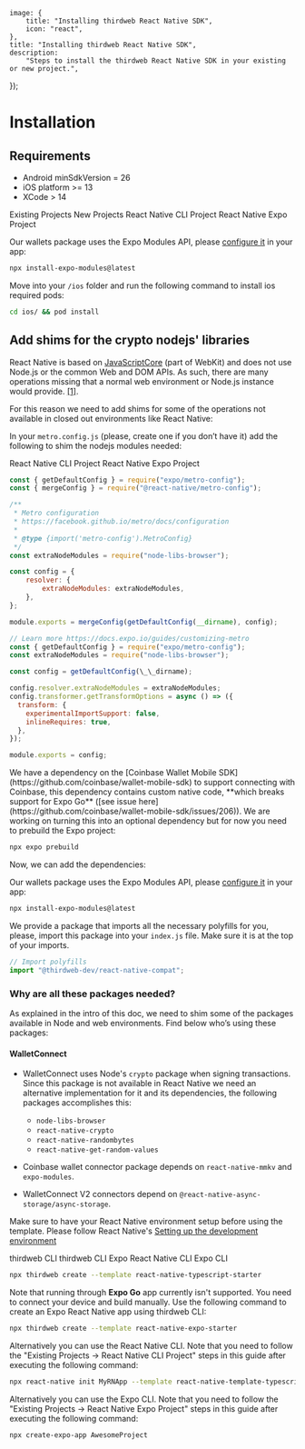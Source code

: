 
	image: {
		title: "Installing thirdweb React Native SDK",
		icon: "react",
	},
	title: "Installing thirdweb React Native SDK",
	description:
		"Steps to install the thirdweb React Native SDK in your existing or new project.",
});

# Installation

## Requirements

- Android minSdkVersion = 26
- iOS platform >= 13
- XCode > 14

<Tabs defaultValue="existing_projects">

<TabsList>
	<TabsTrigger value="existing_projects">Existing Projects</TabsTrigger>
	<TabsTrigger value="new_projects">New Projects</TabsTrigger>
</TabsList>

<TabsContent value="existing_projects">

<Tabs defaultValue="cli_project">
<TabsList>
<TabsTrigger value="cli_project">React Native CLI Project</TabsTrigger>
	<TabsTrigger value="expo_project">React Native Expo Project</TabsTrigger>
</TabsList>

<TabsContent value="cli_project">
	<InstallTabs
		npm="npm i ethers@^5 @thirdweb-dev/react-native @thirdweb-dev/react-native-compat node-libs-browser react-native-crypto react-native-randombytes react-native-get-random-values react-native-svg@^13.9.0 react-native-mmkv @react-native-async-storage/async-storage"
		yarn="yarn add ethers@^5 @thirdweb-dev/react-native @thirdweb-dev/react-native-compat node-libs-browser react-native-crypto react-native-randombytes react-native-get-random-values 'react-native-svg@^13.9.0' react-native-mmkv @react-native-async-storage/async-storage"
		pnpm="pnpm i ethers@^5 @thirdweb-dev/react-native @thirdweb-dev/react-native-compat node-libs-browser react-native-crypto react-native-randombytes react-native-get-random-values react-native-svg@^13.9.0 react-native-mmkv @react-native-async-storage/async-storage"
	/>

Our wallets package uses the Expo Modules API, please [configure it](https://docs.expo.dev/modules/overview/) in your app:

```bash
npx install-expo-modules@latest
```

Move into your `/ios` folder and run the following command to install ios required pods:

```bash
cd ios/ && pod install
```

## Add shims for the crypto nodejs' libraries

React Native is based on [JavaScriptCore](https://developer.apple.com/documentation/javascriptcore?language=objc) (part of WebKit) and does not use Node.js or the common Web and DOM APIs. As such, there are many operations missing that a normal web environment or Node.js instance would provide. [[1]](https://docs.ethers.org/v5/cookbook/react-native/#cookbook-reactnative-security).

For this reason we need to add shims for some of the operations not available in closed out environments like React Native:

In your `metro.config.js` (please, create one if you don’t have it) add the following to shim the nodejs modules needed:

<Tabs defaultValue="rn_cli">

<TabsList>
	<TabsTrigger value="rn_cli">React Native CLI Project</TabsTrigger>
	<TabsTrigger value="expo_cli">React Native Expo Project</TabsTrigger>
</TabsList>

<TabsContent value="rn_cli">

```javascript
const { getDefaultConfig } = require("expo/metro-config");
const { mergeConfig } = require("@react-native/metro-config");

/**
 * Metro configuration
 * https://facebook.github.io/metro/docs/configuration
 *
 * @type {import('metro-config').MetroConfig}
 */
const extraNodeModules = require("node-libs-browser");

const config = {
	resolver: {
		extraNodeModules: extraNodeModules,
	},
};

module.exports = mergeConfig(getDefaultConfig(__dirname), config);
```

</TabsContent>

<TabsContent value="expo_cli">

```javascript
// Learn more https://docs.expo.io/guides/customizing-metro
const { getDefaultConfig } = require("expo/metro-config");
const extraNodeModules = require("node-libs-browser");

const config = getDefaultConfig(\_\_dirname);

config.resolver.extraNodeModules = extraNodeModules;
config.transformer.getTransformOptions = async () => ({
  transform: {
    experimentalImportSupport: false,
    inlineRequires: true,
  },
});

module.exports = config;
```

</TabsContent>

</Tabs>

</TabsContent>

<TabsContent value="expo_project">
We have a dependency on the [Coinbase Wallet Mobile SDK](https://github.com/coinbase/wallet-mobile-sdk) to support connecting with Coinbase, this dependency contains custom native code, **which breaks support for Expo Go** ([see issue here](https://github.com/coinbase/wallet-mobile-sdk/issues/206)). We are working on turning this into an optional dependency but for now you need to prebuild the Expo project:

```bash
npx expo prebuild
```

Now, we can add the dependencies:

<InstallTabs
	npm="npm i ethers@^5 @thirdweb-dev/react-native @thirdweb-dev/react-native-compat node-libs-browser react-native-crypto react-native-randombytes react-native-get-random-values react-native-svg@^13.9.0 react-native-mmkv @react-native-async-storage/async-storage"
	yarn="yarn add ethers@^5 @thirdweb-dev/react-native @thirdweb-dev/react-native-compat node-libs-browser react-native-crypto react-native-randombytes react-native-get-random-values react-native-svg@^13.9.0 react-native-mmkv @react-native-async-storage/async-storage"
	pnpm="pnpm i ethers@^5 @thirdweb-dev/react-native @thirdweb-dev/react-native-compat node-libs-browser react-native-crypto react-native-randombytes react-native-get-random-values react-native-svg@^13.9.0 react-native-mmkv @react-native-async-storage/async-storage"
/>

Our wallets package uses the Expo Modules API, please [configure it](https://docs.expo.dev/modules/overview/) in your app:

```bash
npx install-expo-modules@latest
```

</TabsContent>
</Tabs>

We provide a package that imports all the necessary polyfills for you, please, import this package into your `index.js` file. Make sure it is at the top of your imports.

```javascript
// Import polyfills
import "@thirdweb-dev/react-native-compat";
```

### Why are all these packages needed?

As explained in the intro of this doc, we need to shim some of the packages available in Node and web environments. Find below who’s using these packages:

#### WalletConnect

- WalletConnect uses Node's `crypto` package when signing transactions. Since this package is not available in React Native we need an alternative implementation for it and its dependencies, the following packages accomplishes this:

  - `node-libs-browser`
  - `react-native-crypto`
  - `react-native-randombytes`
  - `react-native-get-random-values`

- Coinbase wallet connector package depends on `react-native-mmkv` and `expo-modules`.

- WalletConnect V2 connectors depend on `@react-native-async-storage/async-storage`.

</TabsContent>
<TabsContent value="new_projects">

Make sure to have your React Native environment setup before using the template. Please follow React Native's [Setting up the development environment](https://reactnative.dev/docs/environment-setup)

<Tabs defaultValue="tw_cli">

<TabsList>
	<TabsTrigger value="tw_cli">thirdweb CLI</TabsTrigger>
	<TabsTrigger value="tw_cli_expo">thirdweb CLI Expo</TabsTrigger>
	<TabsTrigger value="rn_cli">React Native CLI</TabsTrigger>
	<TabsTrigger value="expo_cli">Expo CLI</TabsTrigger>
</TabsList>

<TabsContent value="tw_cli">

```bash
npx thirdweb create --template react-native-typescript-starter
```

</TabsContent>

<TabsContent value="tw_cli_expo">
Note that running through <b>Expo Go</b> app currently isn't supported. You
    need to connect your device and build manually. Use the following command to
    create an Expo React Native app using thirdweb CLI:

```bash
npx thirdweb create --template react-native-expo-starter
```

</TabsContent>

<TabsContent value="rn_cli">
Alternatively you can use the React Native CLI. Note that you need to follow
    the "Existing Projects -> React Native CLI Project" steps in this guide
    after executing the following command:

```bash
npx react-native init MyRNApp --template react-native-template-typescript
```

</TabsContent>

<TabsContent value="expo_cli">
Alternatively you can use the Expo CLI.
Note that you need to follow the  "Existing Projects -> React Native Expo Project" steps in this guide after executing the following command:

```bash
npx create-expo-app AwesomeProject
```

</TabsContent>

</Tabs>

</TabsContent>
</Tabs>
